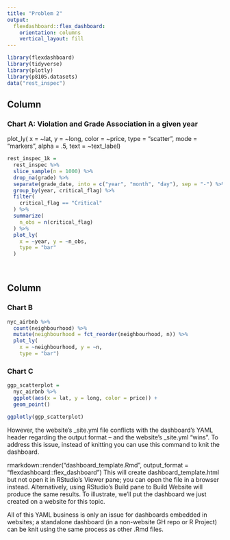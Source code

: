 ```yaml
---
title: "Problem 2"
output: 
  flexdashboard::flex_dashboard:
    orientation: columns
    vertical_layout: fill
---
```



```r
library(flexdashboard)
library(tidyverse)
library(plotly)
library(p8105.datasets)
data("rest_inspec")
```

Column {data-width=650}
-----------------------------------------------------------------------

### Chart A: Violation and Grade Association in a given year

  plot_ly(
    x = ~lat, y = ~long, color = ~price,
    type = "scatter", mode = "markers",
    alpha = .5, text = ~text_label)
```r
rest_inspec_1k = 
  rest_inspec %>% 
  slice_sample(n = 1000) %>% 
  drop_na(grade) %>% 
  separate(grade_date, into = c("year", "month", "day"), sep = "-") %>% 
  group_by(year, critical_flag) %>%
  filter(
    critical_flag == "Critical"
  ) %>%
  summarize(
    n_obs = n(critical_flag)
  ) %>% 
  plot_ly(
    x = ~year, y = ~n_obs, 
    type = "bar"
  )
  
  
```

Column {data-width=350}
-----------------------------------------------------------------------
### Chart B

```r
nyc_airbnb %>% 
  count(neighbourhood) %>% 
  mutate(neighbourhood = fct_reorder(neighbourhood, n)) %>% 
  plot_ly(
    x = ~neighbourhood, y = ~n,
    type = "bar")
```


### Chart C

```r
ggp_scatterplot = 
  nyc_airbnb %>% 
  ggplot(aes(x = lat, y = long, color = price)) + 
  geom_point()

ggplotly(ggp_scatterplot)
```


However, the website’s _site.yml file conflicts with the dashboard’s YAML header regarding the output format – and the website’s _site.yml “wins”. To address this issue, instead of knitting you can use this command to knit the dashboard.

rmarkdown::render("dashboard_template.Rmd", output_format = "flexdashboard::flex_dashboard")
This will create dashboard_template.html but not open it in RStudio’s Viewer pane; you can open the file in a browser instead. Alternatively, using RStudio’s Build pane to Build Website will produce the same results. To illustrate, we’ll put the dashboard we just created on a website for this topic.

All of this YAML business is only an issue for dashboards embedded in websites; a standalone dashboard (in a non-website GH repo or R Project) can be knit using the same process as other .Rmd files.